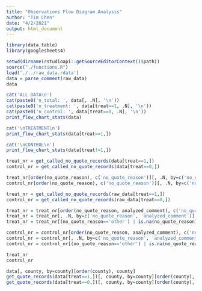 ```yaml
---
title: "Observations Flow Diagram Analysis"
author: "Tim Chen"
date: "4/2/2021"
output: html_document
---
```


```r
library(data.table)
library(googlesheets4)
```

```r
setwd(dirname(rstudioapi::getSourceEditorContext()$path))
source("./functions.R")
load('./../raw_data.rdata')
data = parse_comment(raw_data)
data
```


```r
cat('ALL DATA\n')
cat(paste0('n_total: ', data[, .N], '\n'))
cat(paste0('n_treatment: ', data[treat==1, .N], '\n'))
cat(paste0('n_control: ', data[treat==0, .N], '\n'))
print_flow_chart_stats(data)

cat('\nTREATMENT\n')
print_flow_chart_stats(data[treat==1,])

cat('\nCONTROL\n')
print_flow_chart_stats(data[treat!=1,])
```

```r
treat_nr = get_called_no_quote_records(data[treat==1,])
control_nr = get_called_no_quote_records(data[treat==0,])

treat_nr[order(no_quote_reason), c('no_quote_reason')][, .N, by=c('no_quote_reason')]
control_nr[order(no_quote_reason), c('no_quote_reason')][, .N, by=c('no_quote_reason')]
```

```r
treat_nr = get_called_no_quote_records(raw_data[treat==1,])
control_nr = get_called_no_quote_records(raw_data[treat==0,])

treat_nr = treat_nr[order(no_quote_reason, analyzed_comment), c('no_quote_reason', 'analyzed_comment')]
treat_nr = treat_nr[, .N, by=c('no_quote_reason', 'analyzed_comment')]
treat_nr = treat_nr[(no_quote_reason=='other') | is.na(no_quote_reason)]

control_nr = control_nr[order(no_quote_reason, analyzed_comment), c('no_quote_reason', 'analyzed_comment')]
control_nr = control_nr[, .N, by=c('no_quote_reason', 'analyzed_comment')]
control_nr = control_nr[(no_quote_reason=='other') | is.na(no_quote_reason)]

treat_nr
control_nr
```

```r
data[, county, by=county][order(county), county]
get_quote_records(data[treat==1,])[, county, by=county][order(county), county]
get_quote_records(data[treat==0,])[, county, by=county][order(county), county]
```